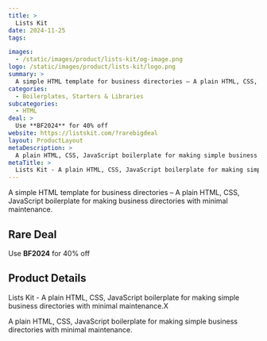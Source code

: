 ```yaml
---
title: >
  Lists Kit
date: 2024-11-25
tags:

images:
  - /static/images/product/lists-kit/og-image.png
logo: /static/images/product/lists-kit/logo.png
summary: >
  A simple HTML template for business directories – A plain HTML, CSS, JavaScript boilerplate for making business directories with minimal maintenance.
categories:
  - Boilerplates, Starters & Libraries
subcategories:
  - HTML
deal: >
  Use **BF2024** for 40% off
website: https://listskit.com/?rarebigdeal
layout: ProductLayout
metaDescription: >
  A plain HTML, CSS, JavaScript boilerplate for making simple business directories with minimal maintenance.
metaTitle: >
  Lists Kit - A plain HTML, CSS, JavaScript boilerplate for making simple business directories with minimal maintenance.X
---
```

A simple HTML template for business directories – A plain HTML, CSS, JavaScript boilerplate for making business directories with minimal maintenance.

## Rare Deal

Use **BF2024** for 40% off

## Product Details
Lists Kit - A plain HTML, CSS, JavaScript boilerplate for making simple business directories with minimal maintenance.X

A plain HTML, CSS, JavaScript boilerplate for making simple business directories with minimal maintenance.
